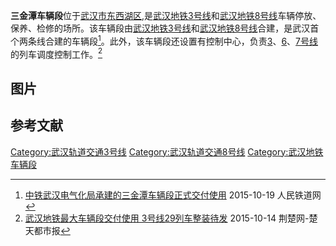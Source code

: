 '''三金潭车辆段'''位于[[武汉市|武汉市]][[东西湖区|东西湖区]],是[[武汉地铁3号线|武汉地铁3号线]]和[[武汉地铁8号线|武汉地铁8号线]]车辆停放、保养、检修的场所。该车辆段由[[武汉地铁3号线|武汉地铁3号线]]和[[武汉地铁8号线|武汉地铁8号线]]合建，是武汉首个两条线合建的车辆段<ref>[http://www.peoplerail.com/rail/show-477-241351-1.html 中铁武汉电气化局承建的三金潭车辆段正式交付使用] {{Wayback|url=http://www.peoplerail.com/rail/show-477-241351-1.html |date=20170427193954 }}2015-10-19 人民铁道网</ref>。此外，该车辆段还设置有控制中心，负责[[武汉地铁3号线|3]]、[[武汉地铁6号线|6]]、[[武汉地铁7号线|7号线]]的列车调度控制工作。<ref>[http://hb.sina.com.cn/news/b/2015-10-14/detail-ifxirmqc5096946.shtml 武汉地铁最大车辆段交付使用 3号线29列车整装待发] {{Wayback|url=http://hb.sina.com.cn/news/b/2015-10-14/detail-ifxirmqc5096946.shtml |date=20160809032812 }}2015-10-14 荆楚网-楚天都市报</ref>

== 图片 ==

{{Gallery
|title=图集
|footer=
|lines=1
|width=180
|height=140
|align=center
|File:Sanjintan Depot (1).jpg|3-8号线联络线
|File:Sanjintan Depot (2).jpg|3号线部分
|File:Sanjintan Depot (3).jpg|8号线部分
|File:Sanjintan Depot (4).jpg|8号线列车
|file:武汉地铁8号线三金潭车辆段.jpg|8号线车库
|File:武汉地铁三金潭控制中心.jpg|三金潭控制中心}}

== 参考文献 ==
{{Reflist}}
{{武汉地铁车辆基地}}
[[Category:武汉轨道交通3号线|Category:武汉轨道交通3号线]]
[[Category:武汉轨道交通8号线|Category:武汉轨道交通8号线]]
[[Category:武汉地铁车辆段|Category:武汉地铁车辆段]]